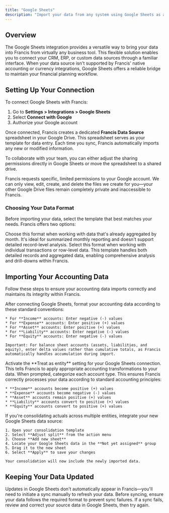 ```yaml
---
title: "Google Sheets"
description: "Import your data from any system using Google Sheets as a flexible bridge to Francis."
---
```


## Overview

The Google Sheets integration provides a versatile way to bring your data into Francis from virtually any business tool. This flexible solution enables you to connect your CRM, ERP, or custom data sources through a familiar interface. When your data source isn't supported by Francis' native accounting or currency integrations, Google Sheets offers a reliable bridge to maintain your financial planning workflow.

## Setting Up Your Connection

To connect Google Sheets with Francis:

1. Go to **Settings > Integrations > Google Sheets**
2. Select **Connect with Google**
3. Authorize your Google account

Once connected, Francis creates a dedicated **Francis Data Source** spreadsheet in your Google Drive. This spreadsheet serves as your template for data entry. Each time you sync, Francis automatically imports any new or modified information.

To collaborate with your team, you can either adjust the sharing permissions directly in Google Sheets or move the spreadsheet to a shared drive.

<Tip>
  Francis requests specific, limited permissions to your Google account. We can only view, edit, create, and delete the files we create for you—your other Google Drive files remain completely private and inaccessible to Francis.
</Tip>

### Choosing Your Data Format

Before importing your data, select the template that best matches your needs. Francis offers two options:

<Tabs>
  <Tab title="Monthly totals">
    Choose this format when working with data that's already aggregated by month. It's ideal for summarized monthly reporting and doesn't support detailed record-level analysis.
  </Tab>

  <Tab title="Detailed entries">
    Select this format when working with individual transactions or row-level data. This template handles both detailed records and aggregated data, enabling comprehensive analysis and drill-downs within Francis.
  </Tab>
</Tabs>

## Importing Your Accounting Data

Follow these steps to ensure your accounting data imports correctly and maintains its integrity within Francis.

<Steps>
  <Step title="Prepare your data">
    After connecting Google Sheets, format your accounting data according to these standard conventions:

    * For **Income** accounts: Enter negative (-) values
    * For **Expense** accounts: Enter positive (+) values
    * For **Asset** accounts: Enter positive (+) values
    * For **Liability** accounts: Enter negative (-) values
    * For **Equity** accounts: Enter negative (-) values

    Important: For balance sheet accounts (assets, liabilities, and equity), enter delta values rather than cumulative totals, as Francis automatically handles accumulation during import.
  </Step>

  <Step title="Enable accounting mode">
    Activate the **Treat as entity** setting for your Google Sheets connection. This tells Francis to apply appropriate accounting transformations to your data.
  </Step>

  <Step title="Set account categories">
    When prompted, categorize each account type. This ensures Francis correctly processes your data according to standard accounting principles:

    * **Income** accounts become positive (+) values
    * **Expense** accounts become negative (-) values
    * **Asset** accounts remain positive (+) values
    * **Liability** accounts convert to positive (+) values
    * **Equity** accounts convert to positive (+) values
  </Step>

  <Step title="Configure consolidation (Optional)">
    If you're consolidating actuals across multiple entities, integrate your new Google Sheets data source:

    1. Open your consolidation template
    2. Select **Adjust split** from the action menu
    3. Choose **Add new sheet**
    4. Locate your Google Sheets data in the **Not yet assigned** group
    5. Drag it to the new sheet
    6. Select **Apply** to save your changes

    Your consolidation will now include the newly imported data.
  </Step>
</Steps>

## Keeping Your Data Updated

Updates in Google Sheets don't automatically appear in Francis—you'll need to initiate a sync manually to refresh your data. Before syncing, ensure your data follows the required format to prevent sync failures. If a sync fails, review and correct your source data in Google Sheets, then try again.